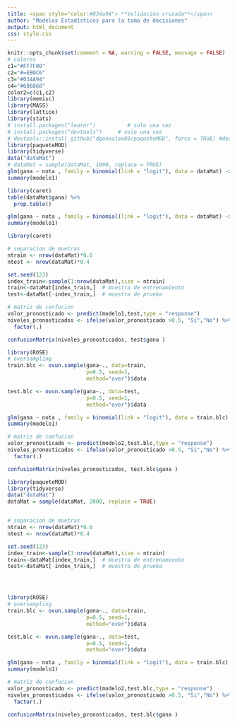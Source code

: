 ```yaml
---
title: <span style="color:#034a94"> **Validación cruzada**</span>
author: "Modelos Estadísticos para la toma de decisiones"
output: html_document
css: style.css
---
```


```r
knitr::opts_chunk$set(comment = NA, warning = FALSE, message = FALSE)
# colores
c1="#FF7F00"
c2="#=EB0C6"
c3="#034A94"
c4="#686868"
color2=c(c1,c2)
library(memisc)
library(MASS)
library(lattice)
library(stats)
# install.packages("learnr")          # solo una vez
# install.packages("devtools")     # solo una vez
# devtools::install_github("dgonxalex80/paqueteMOD", force = TRUE) #descarga paquete nivelatorioEST
library(paqueteMOD)
library(tidyverse)
data("dataMat")
# dataMat = sample(dataMat, 1000, replace = TRUE)
glm(gana ~ nota , family = binomial(link = "logit"), data = dataMat) -> modelo1
summary(modelo1) 
```

```r
library(caret)
table(dataMat$gana) %>% 
  prop.table()


```

```r
glm(gana ~ nota , family = binomial(link = "logit"), data = dataMat) -> modelo1
summary(modelo1) 
```
```r
library(caret)

# separacion de muetras
ntrain <- nrow(dataMat)*0.6
ntest <- nrow(dataMat)*0.4

set.seed(123)
index_train<-sample(1:nrow(dataMat),size = ntrain)
train<-dataMat[index_train,]  # muestra de entrenamiento
test<-dataMat[-index_train,]  # muestra de prueba

# matriz de confucion
valor_pronosticado <- predict(modelo1,test,type = "response")
niveles_pronosticados <- ifelse(valor_pronosticado >0.5, "Si","No") %>%
  factor(.)

confusionMatrix(niveles_pronosticados, test$gana )
```
```r
library(ROSE)
# oversampling
train.blc <- ovun.sample(gana~., data=train, 
                         p=0.5, seed=1, 
                         method="over")$data

test.blc <- ovun.sample(gana~., data=test, 
                         p=0.5, seed=1, 
                         method="over")$data
```


```r

glm(gana ~ nota , family = binomial(link = "logit"), data = train.blc) -> modelo2
summary(modelo1) 

# matriz de confucion
valor_pronosticado <- predict(modelo2,test.blc,type = "response")
niveles_pronosticados <- ifelse(valor_pronosticado >0.5, "Si","No") %>%
  factor(.)

confusionMatrix(niveles_pronosticados, test.blc$gana )
```





```r
library(paqueteMOD)
library(tidyverse)
data("dataMat")
dataMat = sample(dataMat, 2000, replace = TRUE)


# separacion de muetras
ntrain <- nrow(dataMat)*0.6
ntest <- nrow(dataMat)*0.4

set.seed(123)
index_train<-sample(1:nrow(dataMat),size = ntrain)
train<-dataMat[index_train,]  # muestra de entrenamiento
test<-dataMat[-index_train,]  # muestra de prueba




library(ROSE)
# oversampling
train.blc <- ovun.sample(gana~., data=train, 
                         p=0.5, seed=1, 
                         method="over")$data

test.blc <- ovun.sample(gana~., data=test, 
                         p=0.5, seed=1, 
                         method="over")$data
```


```r

glm(gana ~ nota , family = binomial(link = "logit"), data = train.blc) -> modelo2
summary(modelo1) 

# matriz de confucion
valor_pronosticado <- predict(modelo2,test.blc,type = "response")
niveles_pronosticados <- ifelse(valor_pronosticado >0.5, "Si","No") %>%
  factor(.)

confusionMatrix(niveles_pronosticados, test.blc$gana )
```





















  